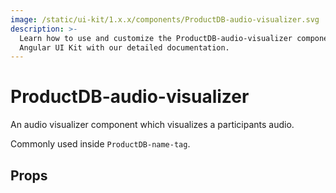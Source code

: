 ```yaml
---
image: /static/ui-kit/1.x.x/components/ProductDB-audio-visualizer.svg
description: >-
  Learn how to use and customize the ProductDB-audio-visualizer component in ProductDB's
  Angular UI Kit with our detailed documentation.
---
```


# ProductDB-audio-visualizer

An audio visualizer component which visualizes a participants audio.

Commonly used inside `ProductDB-name-tag`.

## Props

<PropsTable of="ProductDB-audio-visualizer" />

<head>
  <title>Angular UI Kit ProductDB-audio-visualizer</title>
</head>

